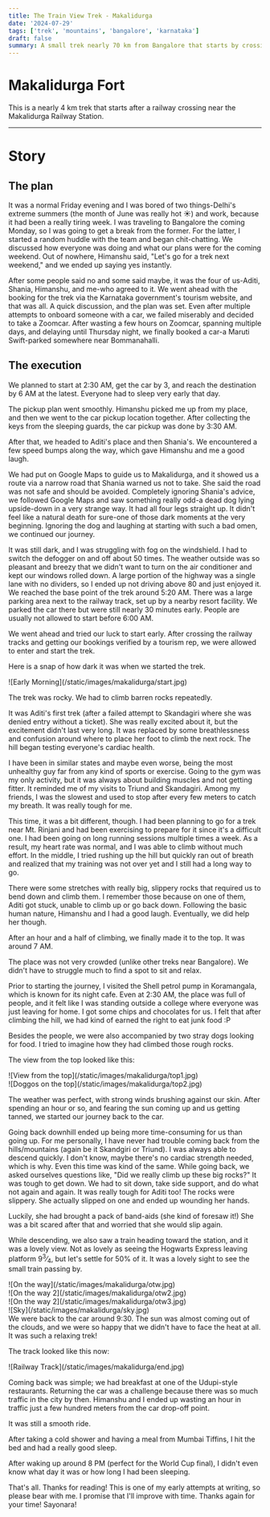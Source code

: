 ```yaml
---
title: The Train View Trek - Makalidurga
date: '2024-07-29'
tags: ['trek', 'mountains', 'bangalore', 'karnataka']
draft: false
summary: A small trek nearly 70 km from Bangalore that starts by crossing a railway track
---
```


# Makalidurga Fort

This is a nearly 4 km trek that starts after a railway crossing near the Makalidurga Railway Station.

---
# Story

## The plan

It was a normal Friday evening and I was bored of two things-Delhi's extreme summers (the month of June was really hot ☀️) and work, because it had been a really tiring week.
I was traveling to Bangalore the coming Monday, so I was going to get a break from the former.
For the latter, I started a random huddle with the team and began chit-chatting.
We discussed how everyone was doing and what our plans were for the coming weekend.
Out of nowhere, Himanshu said, "Let's go for a trek next weekend," and we ended up saying yes instantly.

After some people said no and some said maybe, it was the four of us-Aditi, Shania, Himanshu, and me-who agreed to it.
We went ahead with the booking for the trek via the Karnataka government's tourism website, and that was all. A quick discussion, and the plan was set.
Even after multiple attempts to onboard someone with a car, we failed miserably and decided to take a Zoomcar.
After wasting a few hours on Zoomcar, spanning multiple days, and delaying until Thursday night, we finally booked a car-a Maruti Swift-parked somewhere near Bommanahalli.

## The execution

We planned to start at 2:30 AM, get the car by 3, and reach the destination by 6 AM at the latest. Everyone had to sleep very early that day.

The pickup plan went smoothly. Himanshu picked me up from my place, and then we went to the car pickup location together. After collecting the keys from the sleeping guards, the car pickup was done by 3:30 AM.

After that, we headed to Aditi's place and then Shania's. We encountered a few speed bumps along the way, which gave Himanshu and me a good laugh.

We had put on Google Maps to guide us to Makalidurga, and it showed us a route via a narrow road that Shania warned us not to take. She said the road was not safe and should be avoided.
Completely ignoring Shania's advice, we followed Google Maps and saw something really odd-a dead dog lying upside-down in a very strange way. It had all four legs straight up. It didn't feel like a natural death for sure-one of those dark moments at the very beginning.
Ignoring the dog and laughing at starting with such a bad omen, we continued our journey.

It was still dark, and I was struggling with fog on the windshield. I had to switch the defogger on and off about 50 times.
The weather outside was so pleasant and breezy that we didn't want to turn on the air conditioner and kept our windows rolled down.
A large portion of the highway was a single lane with no dividers, so I ended up not driving above 80 and just enjoyed it.
We reached the base point of the trek around 5:20 AM. There was a large parking area next to the railway track, set up by a nearby resort facility.
We parked the car there but were still nearly 30 minutes early. People are usually not allowed to start before 6:00 AM.

We went ahead and tried our luck to start early. After crossing the railway tracks and getting our bookings verified by a tourism rep, we were allowed to enter and start the trek.

Here is a snap of how dark it was when we started the trek.
<div className="flex flex-wrap -mx-2 overflow-hidden xl:-mx-2">
  <div className="my-1 px-2 w-full overflow-hidden xl:my-1 xl:px-2 xl:w-1/2">
    ![Early Morning](/static/images/makalidurga/start.jpg)
  </div>
</div>

The trek was rocky. We had to climb barren rocks repeatedly.

It was Aditi's first trek (after a failed attempt to Skandagiri where she was denied entry without a ticket).
She was really excited about it, but the excitement didn't last very long.
It was replaced by some breathlessness and confusion around where to place her foot to climb the next rock.
The hill began testing everyone's cardiac health.

I have been in similar states and maybe even worse, being the most unhealthy guy far from any kind of sports or exercise.
Going to the gym was my only activity, but it was always about building muscles and not getting fitter.
It reminded me of my visits to Triund and Skandagiri.
Among my friends, I was the slowest and used to stop after every few meters to catch my breath. It was really tough for me.

This time, it was a bit different, though.
I had been planning to go for a trek near Mt. Rinjani and had been exercising to prepare for it since it's a difficult one.
I had been going on long running sessions multiple times a week.
As a result, my heart rate was normal, and I was able to climb without much effort.
In the middle, I tried rushing up the hill but quickly ran out of breath and realized that my training was not over yet and I still had a long way to go.

There were some stretches with really big, slippery rocks that required us to bend down and climb them. I remember those because on one of them, Aditi got stuck, unable to climb up or go back down.
Following the basic human nature, Himanshu and I had a good laugh. Eventually, we did help her though.


After an hour and a half of climbing, we finally made it to the top. It was around 7 AM.

The place was not very crowded (unlike other treks near Bangalore).
We didn't have to struggle much to find a spot to sit and relax.

Prior to starting the journey, I visited the Shell petrol pump in Koramangala, which is known for its night cafe.
Even at 2:30 AM, the place was full of people, and it felt like I was standing outside a college where everyone was just leaving for home.
I got some chips and chocolates for us. I felt that after climbing the hill, we had kind of earned the right to eat junk food :P

Besides the people, we were also accompanied by two stray dogs looking for food. I tried to imagine how they had climbed those rough rocks.

The view from the top looked like this:
<div className="flex flex-wrap -mx-2 overflow-hidden xl:-mx-2">
  <div className="my-1 px-2 w-full overflow-hidden xl:my-1 xl:px-2 xl:w-1/2">
    ![View from the top](/static/images/makalidurga/top1.jpg)
  </div>
  <div className="my-1 px-2 w-full overflow-hidden xl:my-1 xl:px-2 xl:w-1/2">
    ![Doggos on the top](/static/images/makalidurga/top2.jpg)
  </div>
</div>

The weather was perfect, with strong winds brushing against our skin.
After spending an hour or so, and fearing the sun coming up and us getting tanned, we started our journey back to the car.

Going back downhill ended up being more time-consuming for us than going up.
For me personally, I have never had trouble coming back from the hills/mountains (again be it Skandgiri or Triund).
I was always able to descend quickly. I don't know, maybe there's no cardiac strength needed, which is why.
Even this time was kind of the same.
While going back, we asked ourselves questions like, "Did we really climb up these big rocks?"
It was tough to get down. We had to sit down, take side support, and do what not again and again.
It was really tough for Aditi too! The rocks were slippery. She actually slipped on one and ended up wounding her hands.

Luckily, she had brought a pack of band-aids (she kind of foresaw it!)
She was a bit scared after that and worried that she would slip again.

While descending, we also saw a train heading toward the station, and it was a lovely view. Not as lovely as seeing the Hogwarts Express leaving platform 9<sup>3</sup>&frasl;<sub>4</sub>, but let's settle for 50% of it.
It was a lovely sight to see the small train passing by.

<div className="flex flex-wrap -mx-2 overflow-hidden xl:-mx-2">
  <div className="my-1 px-2 w-full overflow-hidden xl:my-1 xl:px-2 xl:w-1/2">
    ![On the way](/static/images/makalidurga/otw.jpg)
  </div>
  <div className="my-1 px-2 w-full overflow-hidden xl:my-1 xl:px-2 xl:w-1/2">
    ![On the way 2](/static/images/makalidurga/otw2.jpg)
  </div>
  <div className="my-1 px-2 w-full overflow-hidden xl:my-1 xl:px-2 xl:w-1/2">
    ![On the way 2](/static/images/makalidurga/otw3.jpg)
  </div>
  <div className="my-1 px-2 w-full overflow-hidden xl:my-1 xl:px-2 xl:w-1/2">
    ![Sky](/static/images/makalidurga/sky.jpg)
  </div>
</div>
We were back to the car around 9:30. The sun was almost coming out of the clouds, and we were so happy that we didn't have to face the heat at all. It was such a relaxing trek!

The track looked like this now:
<div className="flex flex-wrap -mx-2 overflow-hidden xl:-mx-2">
  <div className="my-1 px-2 w-full overflow-hidden xl:my-1 xl:px-2 xl:w-1/2">
    ![Railway Track](/static/images/makalidurga/end.jpg)
  </div>
</div>

Coming back was simple; we had breakfast at one of the Udupi-style restaurants.
Returning the car was a challenge because there was so much traffic in the city by then.
Himanshu and I ended up wasting an hour in traffic just a few hundred meters from the car drop-off point.

It was still a smooth ride.

After taking a cold shower and having a meal from Mumbai Tiffins, I hit the bed and had a really good sleep.

After waking up around 8 PM (perfect for the World Cup final), I didn't even know what day it was or how long I had been sleeping.


That's all. Thanks for reading! This is one of my early attempts at writing, so please bear with me. I promise that I'll improve with time. Thanks again for your time!
Sayonara!